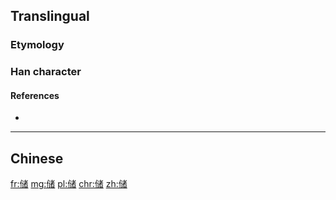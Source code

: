 {{also|儲}}
==Translingual==

===Etymology===
{{Han simp|儲|f=言|t=讠}}

===Han character===
{{Han char|rn=9|rad=人|as=10|sn=12|four=|canj=人戈女日 (OIVA)|ids=⿰[[亻]][[诸]]}}

====References====
* {{Han ref|kx=0114.051|hdz=10206.070|uh=50A8|ud=20648}}

----

==Chinese==
{{zh-see|儲}}

[[fr:储]]
[[mg:储]]
[[pl:储]]
[[chr:储]]
[[zh:储]]